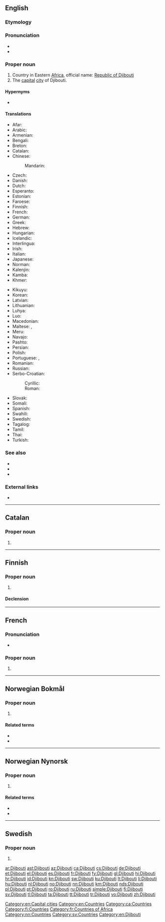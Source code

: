 ==English==

===Etymology===
{{rfe|lang=en}}

===Pronunciation===
* {{IPA|/dʒɨˈbuːti/|lang=en}}
* {{rhymes|uːti|lang=en}}

===Proper noun===
{{en-proper noun}}

# Country in Eastern [[Africa]], official name: [[Republic of Djibouti]]
# The [[capital]] [[city]] of Djibouti.

====Hypernyms====
* {{l|en|Subsahara}}

====Translations====
{{trans-top|Republic of Djibouti}}
* Afar: {{t|aa|Gabuuti}}
* Arabic: {{t|ar|جِيبُوتِيّ|m}}
* Armenian: {{t|hy|Ջիբութի}}
* Bengali: {{t|bn|জিবুতি}}
* Breton: {{t|br|Djibouti}}
* Catalan: {{t+|ca|Djibouti}}
* Chinese:
*: Mandarin: {{t+|cmn|吉布提|tr=Jíbùtí|sc=Hani}}
* Czech: {{t+|cs|Džibutsko|n}}
* Danish: {{t|da|Djibouti}}
* Dutch: {{t+|nl|Djibouti}}
* Esperanto: {{t|eo|Ĝibutio}}
* Estonian: {{t+|et|Djibouti}}
* Faroese: {{t|fo|Djibuti|n}}
* Finnish: {{t+|fi|Djibouti}}
* French: {{t+|fr|Djibouti}}
* German: {{t+|de|Dschibuti}}
* Greek: {{t+|el|Τζιμπουτί|n}}
* Hebrew: {{t|he|ג׳יבוטי|tr=jibut'i}}
* Hungarian: {{t+|hu|Dzsibuti}}
* Icelandic: {{t+|is|Djíbútí|n}}
* Interlingua: {{t|ia|Djibuti}}
* Irish: {{t|ga|Djibouti}}
* Italian: {{t+|it|Gibuti}}
* Japanese: {{t+|ja|ジブチ|tr=Jibuchi}}
* Norman: {{t|nrf|Djibouti}}
* Kalenjin: {{t|kln|Jibuti}}
* Kamba: {{t|kam|Jibuti}}
* Khmer: {{t+|km|ជីប៊ូទី|tr=ji boo ti|sc=Khmr}}
{{trans-mid}}
* Kikuyu: {{t|ki|Jibuti}}
* Korean: {{t+|ko|지부티|tr=Jibuti|sc=Hang}}
* Latvian: {{t+|lv|Džibutija|f}}
* Lithuanian: {{t+|lt|Džibutis|m}}
* Luhya: {{t|luy|Jibuti}}
* Luo: {{t|luo|Jibuti}}
* Macedonian: {{t+|mk|Џибути|n|tr=Džibúti}}
* Maltese: {{t|mt|Dġibuti}}, {{t|mt|Ġibuti}}
* Meru: {{t|mer|Jibuti}}
* Navajo: {{t|nv|Jibótii}}
* Pashto: {{t|ps|ګبوټي|f|tr=Gabûṭi|sc=ps-Arab}}
* Persian: {{t|fa|جیبوتی|tr=Jībūtī}}
* Polish: {{t+|pl|Dżibuti}}
* Portuguese: {{t+|pt|Jibuti|m}} {{qualifier|Portugal}}, {{t+|pt|Djibuti|m}} {{qualifier|Brazil}}
* Romanian: {{t+|ro|Djibouti}}
* Russian: {{t+|ru|Джибути́|f}}
* Serbo-Croatian:
*: Cyrillic: {{t|sh|Џибу̏ти|m|sc=Cyrl}}
*: Roman: {{t+|sh|Džibȕti|m}}
* Slovak: {{t|sk|Džibutsko|n}}
* Somali: {{t|so|Jabuuti}}
* Spanish: {{t+|es|Yibuti}}
* Swahili: {{t+|sw|Jibuti}}
* Swedish: {{t+|sv|Djibouti}}
* Tagalog: {{t|tl|Yibuti}}
* Tamil: {{t|ta|ஜிபூட்டி|tr=Jipūṭṭi}}
* Thai: {{t+|th|จิบูตี|tr=Čibūtī}}
* Turkish: {{t+|tr|Cibuti}}
{{trans-bottom}}

===See also===
* {{l|en|Appendix:Countries of the world|Countries of the world}}
* {{pedialite}}
* {{l|en|Djiboutian}}

===External links===
* {{pedialite}}

[[Category:en:Capital cities]]
[[Category:en:Countries]]

----

==Catalan==
{{wikipedia|lang=ca}}

===Proper noun===
{{ca-proper noun|m}}

# {{l|en|Djibouti}}

[[Category:ca:Countries]]

----

==Finnish==
{{wikipedia|lang=fi}}

===Proper noun===
{{fi-proper noun}}

# {{l|en|Djibouti}}

====Declension====
{{fi-decl-risti|n=sg|Djibout|||a}}

[[Category:fi:Countries]]

----

==French==

===Pronunciation===
* {{audio|Fr-Djibouti.ogg|Audio|lang=fr}}

===Proper noun===
{{fr-proper noun}}

# {{l|en|Djibouti}}

[[Category:fr:Countries of Africa]]

----

==Norwegian Bokmål==
{{wikipedia|lang=no}}

===Proper noun===
{{head|nb|proper noun}}

# {{l|en|Djibouti}}

====Related terms====
* {{l|nb|djiboutier}}
* {{l|nb|djiboutisk}}

{{C|nb|Countries|Africa}}

----

==Norwegian Nynorsk==
{{wikipedia|lang=nn}}

===Proper noun===
{{head|nn|proper noun}}

# {{l|en|Djibouti}}

====Related terms====
* {{l|nn|djiboutiar}}
* {{l|nn|djiboutisk}}

[[Category:nn:Countries]]

----
==Swedish==

===Proper noun===
{{head|sv|proper noun}}

# {{l|en|Djibouti}}

[[Category:sv:Countries]]
[[Category:en:Djibouti]]

[[ar:Djibouti]]
[[ast:Djibouti]]
[[az:Djibouti]]
[[ca:Djibouti]]
[[cs:Djibouti]]
[[de:Djibouti]]
[[et:Djibouti]]
[[el:Djibouti]]
[[es:Djibouti]]
[[fr:Djibouti]]
[[fy:Djibouti]]
[[gl:Djibouti]]
[[hi:Djibouti]]
[[hr:Djibouti]]
[[id:Djibouti]]
[[kn:Djibouti]]
[[sw:Djibouti]]
[[ku:Djibouti]]
[[lt:Djibouti]]
[[li:Djibouti]]
[[hu:Djibouti]]
[[nl:Djibouti]]
[[no:Djibouti]]
[[nn:Djibouti]]
[[km:Djibouti]]
[[nds:Djibouti]]
[[pl:Djibouti]]
[[pt:Djibouti]]
[[ro:Djibouti]]
[[ru:Djibouti]]
[[simple:Djibouti]]
[[fi:Djibouti]]
[[sv:Djibouti]]
[[tl:Djibouti]]
[[ta:Djibouti]]
[[tt:Djibouti]]
[[tr:Djibouti]]
[[vo:Djibouti]]
[[zh:Djibouti]]